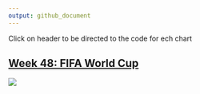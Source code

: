 ```yaml
---
output: github_document
---
```


Click on header to be directed to the code for ech chart


## [Week 48: FIFA World Cup](https://github.com/doehm/tidytues/blob/main/scripts/2022/week%2048%20FIFA%20world%20cup/FIFA%20world%20cup.R)

<img src='scripts/2022/week 48 FIFA world cup/FIFA world cup.png' />
